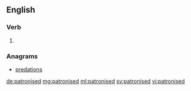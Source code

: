 ==English==

===Verb===
{{head|en|verb form}}

# {{en-past of|patronise}}

===Anagrams===
* [[predations#English|predations]]

[[de:patronised]]
[[mg:patronised]]
[[ml:patronised]]
[[sv:patronised]]
[[vi:patronised]]